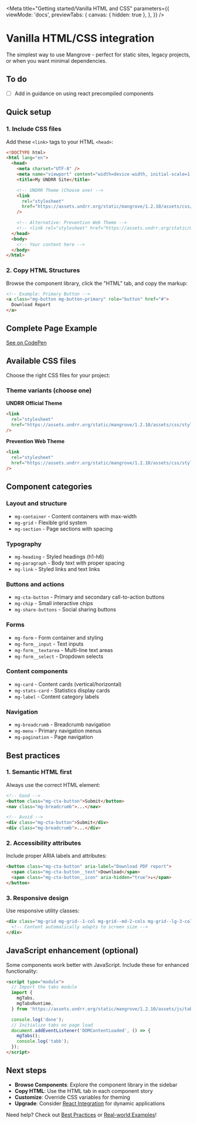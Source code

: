 
<Meta
  title="Getting started/Vanilla HTML and CSS"
  parameters={{
    viewMode: 'docs',
    previewTabs: {
      canvas: { hidden: true },
    },
  }}
/>

# Vanilla HTML/CSS integration

The simplest way to use Mangrove - perfect for static sites, legacy projects, or when you want minimal dependencies.

## To do

- [ ] Add in guidance on using react precompiled components

## Quick setup

### 1. Include CSS files

Add these `<link>` tags to your HTML `<head>`:

```html
<!DOCTYPE html>
<html lang="en">
  <head>
    <meta charset="UTF-8" />
    <meta name="viewport" content="width=device-width, initial-scale=1.0" />
    <title>My UNDRR Site</title>

    <!-- UNDRR Theme (Choose one) -->
    <link
      rel="stylesheet"
      href="https://assets.undrr.org/static/mangrove/1.2.10/assets/css/style.css"
    />

    <!-- Alternative: Prevention Web Theme -->
    <!-- <link rel="stylesheet" href="https://assets.undrr.org/static/mangrove/1.2.10/assets/css/style-preventionweb.css"> -->
  </head>
  <body>
    <!-- Your content here -->
  </body>
</html>
```

### 2. Copy HTML Structures

Browse the component library, click the "HTML" tab, and copy the markup:

```html
<!-- Example: Primary Button -->
<a class="mg-button mg-button-primary" role="button" href="#">
  Download Report
</a>
```

## Complete Page Example

[See on CodePen](https://codepen.io/khawkins98/pen/MYwbKwe)

## Available CSS files

Choose the right CSS files for your project:

### Theme variants (choose one)

**UNDRR Official Theme**

```html
<link
  rel="stylesheet"
  href="https://assets.undrr.org/static/mangrove/1.2.10/assets/css/style.css"
/>
```

**Prevention Web Theme**

```html
<link
  rel="stylesheet"
  href="https://assets.undrr.org/static/mangrove/1.2.10/assets/css/style-preventionweb.css"
/>
```

## Component categories

### Layout and structure

- `mg-container` - Content containers with max-width
- `mg-grid` - Flexible grid system
- `mg-section` - Page sections with spacing

### Typography

- `mg-heading` - Styled headings (h1-h6)
- `mg-paragraph` - Body text with proper spacing
- `mg-link` - Styled links and text links

### Buttons and actions

- `mg-cta-button` - Primary and secondary call-to-action buttons
- `mg-chip` - Small interactive chips
- `mg-share-buttons` - Social sharing buttons

### Forms

- `mg-form` - Form container and styling
- `mg-form__input` - Text inputs
- `mg-form__textarea` - Multi-line text areas
- `mg-form__select` - Dropdown selects

### Content components

- `mg-card` - Content cards (vertical/horizontal)
- `mg-stats-card` - Statistics display cards
- `mg-label` - Content category labels

### Navigation

- `mg-breadcrumb` - Breadcrumb navigation
- `mg-menu` - Primary navigation menus
- `mg-pagination` - Page navigation

## Best practices

### 1. Semantic HTML first

Always use the correct HTML element:

```html
<!-- Good -->
<button class="mg-cta-button">Submit</button>
<nav class="mg-breadcrumb">...</nav>

<!-- Avoid -->
<div class="mg-cta-button">Submit</div>
<div class="mg-breadcrumb">...</div>
```

### 2. Accessibility attributes

Include proper ARIA labels and attributes:

```html
<button class="mg-cta-button" aria-label="Download PDF report">
  <span class="mg-cta-button__text">Download</span>
  <span class="mg-cta-button__icon" aria-hidden="true">↓</span>
</button>
```

### 3. Responsive design

Use responsive utility classes:

```html
<div class="mg-grid mg-grid--1-col mg-grid--md-2-cols mg-grid--lg-3-cols">
  <!-- Content automatically adapts to screen size -->
</div>
```

## JavaScript enhancement (optional)

Some components work better with JavaScript. Include these for enhanced functionality:

```html
<script type="module">
  // Import the tabs module
  import {
    mgTabs,
    mgTabsRuntime,
  } from 'https://assets.undrr.org/static/mangrove/1.2.10/assets/js/tabs.js';

  console.log('done');
  // Initialize tabs on page load
  document.addEventListener('DOMContentLoaded', () => {
    mgTabs();
    console.log('tabb');
  });
</script>
```

## Next steps

- **Browse Components**: Explore the component library in the sidebar
- **Copy HTML**: Use the HTML tab in each component story
- **Customize**: Override CSS variables for theming
- **Upgrade**: Consider [React Integration](/?path=/docs/getting-started-react-integration--docs) for dynamic applications

Need help? Check out [Best Practices](/?path=/docs/getting-started-best-practices--docs) or [Real-world Examples](/?path=/docs/getting-started-examples--docs)!
